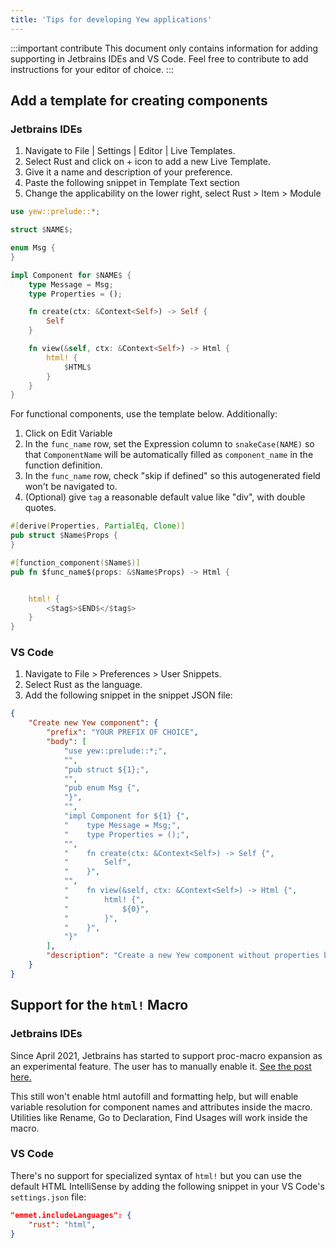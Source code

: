 ```yaml
---
title: 'Tips for developing Yew applications'
---
```


:::important contribute
This document only contains information for adding supporting in Jetbrains IDEs and VS Code.
Feel free to contribute to add instructions for your editor of choice.
:::

## Add a template for creating components

### Jetbrains IDEs

1. Navigate to File | Settings | Editor | Live Templates.
2. Select Rust and click on + icon to add a new Live Template.
3. Give it a name and description of your preference.
4. Paste the following snippet in Template Text section
5. Change the applicability on the lower right, select Rust > Item > Module

```rust ,ignore
use yew::prelude::*;

struct $NAME$;

enum Msg {
}

impl Component for $NAME$ {
    type Message = Msg;
    type Properties = ();

    fn create(ctx: &Context<Self>) -> Self {
        Self
    }

    fn view(&self, ctx: &Context<Self>) -> Html {
        html! {
            $HTML$
        }
    }
}
```

For functional components, use the template below. Additionally:

1. Click on Edit Variable
2. In the `func_name` row, set the Expression column to `snakeCase(NAME)` so that `ComponentName` will be automatically
   filled as `component_name`
   in the function definition.
3. In the `func_name` row, check "skip if defined" so this autogenerated field won't be navigated to.
4. (Optional) give `tag` a reasonable default value like "div", with double quotes.

```rust ,ignore
#[derive(Properties, PartialEq, Clone)]
pub struct $Name$Props {
}

#[function_component($Name$)]
pub fn $func_name$(props: &$Name$Props) -> Html {


    html! {
        <$tag$>$END$</$tag$>
    }
}
```

### VS Code

1. Navigate to File > Preferences > User Snippets.
2. Select Rust as the language.
3. Add the following snippet in the snippet JSON file:

```json
{
    "Create new Yew component": {
        "prefix": "YOUR PREFIX OF CHOICE",
        "body": [
            "use yew::prelude::*;",
            "",
            "pub struct ${1};",
            "",
            "pub enum Msg {",
            "}",
            "",
            "impl Component for ${1} {",
            "    type Message = Msg;",
            "    type Properties = ();",
            "",
            "    fn create(ctx: &Context<Self>) -> Self {",
            "        Self",
            "    }",
            "",
            "    fn view(&self, ctx: &Context<Self>) -> Html {",
            "        html! {",
            "            ${0}",
            "        }",
            "    }",
            "}"
        ],
        "description": "Create a new Yew component without properties but with a message enum"
    }
}
```

## Support for the `html!` Macro

### Jetbrains IDEs

Since April 2021, Jetbrains has started to support proc-macro expansion as an experimental feature.
The user has to manually enable it.
[See the post here.](https://blog.jetbrains.com/rust/2021/04/08/intellij-rust-updates-for-2021-1/#proc-macros)

This still won't enable html autofill and formatting help, but will enable variable resolution for
component names and attributes inside the macro.
Utilities like Rename, Go to Declaration, Find Usages will work inside the macro.

### VS Code

There's no support for specialized syntax of `html!` but you can use the default HTML IntelliSense by adding the following snippet in your VS Code's `settings.json` file:

```json
"emmet.includeLanguages": {
    "rust": "html",
}
```

